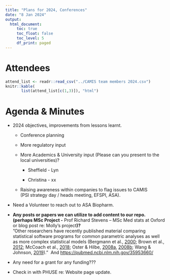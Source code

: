 ```yaml
---
title: "Plans for 2024, Conferences"
date: "8 Jan 2024"
output:
  html_document: 
     toc: true
     toc_float: false
     toc_level: 5
     df_print: paged
---
```


# Attendees

```r
attend_list <- readr::read_csv("../CAMIS team members 2024.csv")
knitr::kable(
       list(attend_list[c(1,3)]), "html")
```

# Agenda & Minutes

-   2024 objectives, improvements from lessons learnt.

    -   Conference planning

    -   More regulatory input

    -   More Academics & University input (Please can you present to the local universities)?

        -   Sheffield - Lyn

        -   Christina - xx

    -   Raising awareness within companies to flag issues to CAMIS\
        (PSI strategy day / heads meeting, EFSPI, ASA).

-   Need a Volunteer to reach out to ASA Biopharm.

-   **Any posts or papers we can utilize to add content to our repo. (perhaps MSc Project -** Prof Richard Stevens -- MSc Med stats at Oxford or blog post re: Molly's project**)?\
    **"Other researchers have recently published material comparing statistical software programs for common parametric analyses as well as more complex statistical models (Bergmann et al., [2000](https://link.springer.com/article/10.3758/s13428-022-01932-2#ref-CR5 "https://link.springer.com/article/10.3758/s13428-022-01932-2#ref-cr5"); Brown et al., [2012](https://link.springer.com/article/10.3758/s13428-022-01932-2#ref-CR10 "https://link.springer.com/article/10.3758/s13428-022-01932-2#ref-cr10"); McCoach et al., [2018](https://link.springer.com/article/10.3758/s13428-022-01932-2#ref-CR43 "https://link.springer.com/article/10.3758/s13428-022-01932-2#ref-cr43"); Oster & Hilbe, [2008a](https://link.springer.com/article/10.3758/s13428-022-01932-2#ref-CR55 "https://link.springer.com/article/10.3758/s13428-022-01932-2#ref-cr55"), [2008b](https://link.springer.com/article/10.3758/s13428-022-01932-2#ref-CR56 "https://link.springer.com/article/10.3758/s13428-022-01932-2#ref-cr56"); Wang & Johnson, [2019](https://link.springer.com/article/10.3758/s13428-022-01932-2#ref-CR68 "https://link.springer.com/article/10.3758/s13428-022-01932-2#ref-cr68"))."  And <https://pubmed.ncbi.nlm.nih.gov/35953660/>

-   Any need for a grant for any funding???

-   Check in with PHUSE re: Website page update.
